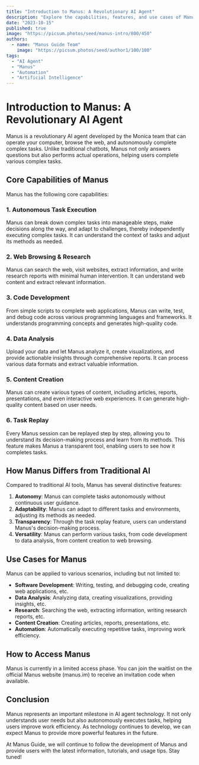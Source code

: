 ```yaml
---
title: "Introduction to Manus: A Revolutionary AI Agent"
description: "Explore the capabilities, features, and use cases of Manus, and learn how this revolutionary AI agent is changing the way we work."
date: "2023-10-15"
published: true
image: "https://picsum.photos/seed/manus-intro/800/450"
authors:
  - name: "Manus Guide Team"
    image: "https://picsum.photos/seed/author1/100/100"
tags:
  - "AI Agent"
  - "Manus"
  - "Automation"
  - "Artificial Intelligence"
---
```


# Introduction to Manus: A Revolutionary AI Agent

Manus is a revolutionary AI agent developed by the Monica team that can operate your computer, browse the web, and autonomously complete complex tasks. Unlike traditional chatbots, Manus not only answers questions but also performs actual operations, helping users complete various complex tasks.

## Core Capabilities of Manus

Manus has the following core capabilities:

### 1. Autonomous Task Execution

Manus can break down complex tasks into manageable steps, make decisions along the way, and adapt to challenges, thereby independently executing complex tasks. It can understand the context of tasks and adjust its methods as needed.

### 2. Web Browsing & Research

Manus can search the web, visit websites, extract information, and write research reports with minimal human intervention. It can understand web content and extract relevant information.

### 3. Code Development

From simple scripts to complete web applications, Manus can write, test, and debug code across various programming languages and frameworks. It understands programming concepts and generates high-quality code.

### 4. Data Analysis

Upload your data and let Manus analyze it, create visualizations, and provide actionable insights through comprehensive reports. It can process various data formats and extract valuable information.

### 5. Content Creation

Manus can create various types of content, including articles, reports, presentations, and even interactive web experiences. It can generate high-quality content based on user needs.

### 6. Task Replay

Every Manus session can be replayed step by step, allowing you to understand its decision-making process and learn from its methods. This feature makes Manus a transparent tool, enabling users to see how it completes tasks.

## How Manus Differs from Traditional AI

Compared to traditional AI tools, Manus has several distinctive features:

1. **Autonomy**: Manus can complete tasks autonomously without continuous user guidance.
2. **Adaptability**: Manus can adapt to different tasks and environments, adjusting its methods as needed.
3. **Transparency**: Through the task replay feature, users can understand Manus's decision-making process.
4. **Versatility**: Manus can perform various tasks, from code development to data analysis, from content creation to web browsing.

## Use Cases for Manus

Manus can be applied to various scenarios, including but not limited to:

- **Software Development**: Writing, testing, and debugging code, creating web applications, etc.
- **Data Analysis**: Analyzing data, creating visualizations, providing insights, etc.
- **Research**: Searching the web, extracting information, writing research reports, etc.
- **Content Creation**: Creating articles, reports, presentations, etc.
- **Automation**: Automatically executing repetitive tasks, improving work efficiency.

## How to Access Manus

Manus is currently in a limited access phase. You can join the waitlist on the official Manus website (manus.im) to receive an invitation code when available.

## Conclusion

Manus represents an important milestone in AI agent technology. It not only understands user needs but also autonomously executes tasks, helping users improve work efficiency. As technology continues to develop, we can expect Manus to provide more powerful features in the future.

At Manus Guide, we will continue to follow the development of Manus and provide users with the latest information, tutorials, and usage tips. Stay tuned! 